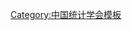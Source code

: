 {{Navbox
| name   = 中国统计学会第九届理事会
| title  = [[中国统计学会]]第九届理事会
| above  = 2014年1月－2018年1月
| bodyclass = hlist
| group1 = 名誉副会长
| list1  = 
* [[王莉霞]]
* [[王志雄]]
* [[苏辉|苏　辉]]
| group2 = 会长
| list2  = [[马建堂]]{{to}}[[宁吉喆]]
| group3 = 副会长
| list3  = 
* [[徐一帆]]（常务）
* [[李强|李　强]]
* [[鲜祖德]]
* [[姚景源]]
* [[夏荣坡]]
* [[万东华]]
* [[李纲|李　纲]]
* [[张晶|张　晶]]
* [[李学忠]]
* [[张世平]]
* [[邹伟忠]]
* [[樊怀玉]]
* [[盛松成]]
* [[马志明]]
* [[耿直|耿　直]]
* [[丁立宏]]
* [[李金昌]]
* [[赵彦云]]
* [[朱建平]]
* [[史代敏]]
| group4 = 秘书长
| list4  = [[万东华]]
| group5 = 副秘书长
| list5  = 
* [[孙学光]]（常务）
* [[安平年]]
* [[张军|张　军]]
* [[郭国云]]
* [[陈博东]]
* [[丘京南]]
| group6 = 顾问
| list6  = 
* [[张为民]]
* [[许宪春]]
* [[郑京平]]
* [[姜国钧]]
* [[潘建新]]
* [[杜昌祚]]
* [[卜新民]]
* [[胡安荣]]
* [[薛政|薛　政]]
* [[袁卫|袁　卫]]
* [[邱东|邱　东]]
* [[施建军]]
* [[曾五一]]
* [[杨振海]]
* [[蒋萍|蒋　萍]]
* [[肖红叶]]
}}<noinclude>
{{collapsible option}}
[[Category:中国统计学会模板]]
</noinclude>
